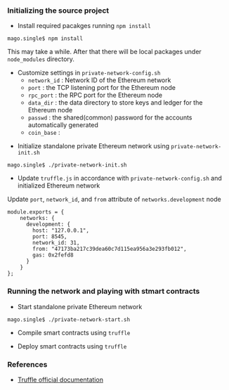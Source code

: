 
===Initializing the source project===


* Install required pacakges running <code>npm install</code>

<pre style="margin-left:40px">
mago.single$ npm install
</pre>

<p style="margin-left:40px">This may take a while. After that there will be local packages under <code>node_modules</code> directory.</p>

* Customize settings in <code>private-network-config.sh</code>
** <code>network_id</code> : Network ID of the Ethereum network
** <code>port</code> : the TCP listening port for the Ethereum node
** <code>rpc_port</code> : the RPC port for the Ethereum node
** <code>data_dir</code> : the data directory to store keys and ledger for the Ethereum node
** <code>passwd</code> : the shared(common) password for the accounts automatically generated
** <code>coin_base</code> : 

* Initialize standalone private Ethereum network using <code>private-network-init.sh</code>

<pre style="margin-left:40px">
mago.single$ ./private-network-init.sh
</pre>

* Update <code>truffle.js</code> in accordance with <code>private-network-config.sh</code> and initialized Ethereum network

<p style="margin-left:40px">Update <code>port</code>, <code>network_id</code>, and <code>from</code> attribute of <code>networks.development</code> node

<pre style="margin-left:40px">
module.exports = {
    networks: {
      development: {
        host: "127.0.0.1",
        port: 8545,
        network_id: 31,
        from: "47173ba217c39dea60c7d115ea956a3e293fb012",
        gas: 0x2fefd8
      }
    }
};
</pre>


===Running the network and playing with stmart contracts===

* Start standalone private Ethereum network

<pre style="margin-left:40px">
mago.single$ ./private-network-start.sh
</pre>

* Compile smart contracts using <code>truffle</code>


* Deploy smart contracts using <code>truffle</code>


===References===

* [http://truffleframework.com/docs/ Truffle official documentation]
